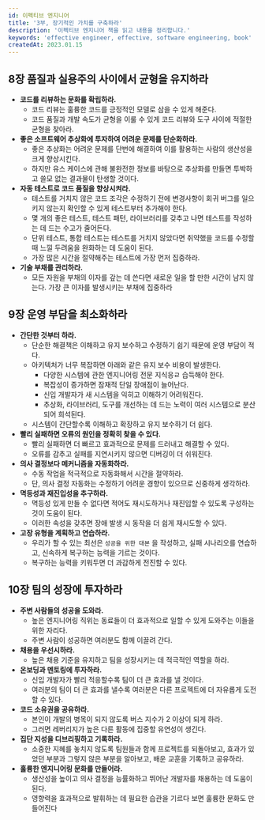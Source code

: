 ```yaml
---
id: 이펙티브 엔지니어
title: '3부, 장기적인 가치를 구축하라'
description: '이펙티브 엔지니어 책을 읽고 내용을 정리합니다.'
keywords: 'effective engineer, effective, software engineering, book'
createdAt: 2023.01.15
---
```


## 8장 품질과 실용주의 사이에서 균형을 유지하라

- **코드를 리뷰하는 문화를 확립하라.**
  - 코드 리뷰는 훌륭한 코드를 긍정적인 모델로 삼을 수 있게 해준다.
  - 코드 품질과 개발 속도가 균형을 이룰 수 있게 코드 리뷰와 도구 사이에 적절한 균형을 찾아라.
- **좋은 소프트웨어 추상화에 투자하여 어려운 문제를 단순화하라.**
  - 좋은 추상화는 어려운 문제를 단번에 해결하여 이를 활용하는 사람의 생산성을 크게 향상시킨다.
  - 하지만 유스 케이스에 관해 불완전한 정보를 바탕으로 추상화를 만들면 투박하고 쓸모 없는 결과물이 탄생할 것이다.
- **자동 테스트로 코드 품질을 향상시켜라.**
  - 테스트를 거치지 않은 코드 조각은 수정하기 전에 변경사항이 회귀 버그를 일으키지 않는지 확인할 수 있게 테스트부터 추가해야 한다.
  - 몇 개의 좋은 테스트, 테스트 패턴, 라이브러리를 갖추고 나면 테스트를 작성하는 데 드는 수고가 줄어든다.
  - 단위 테스트, 통합 테스트는 테스트를 거치지 않았다면 취약했을 코드를 수정할 때 느낄 두려움을 완화하는 데 도움이 된다.
  - 가장 많은 시간을 절약해주는 테스트에 가장 먼저 집중하라.
- **기술 부채를 관리하라.**
  - 모든 자원을 부채의 이자를 갚는 데 쓴다면 새로운 일을 할 만한 시간이 남지 않는다. 가장 큰 이자를 발생시키는 부채에 집중하라

## 9장 운영 부담을 최소화하라

- **간단한 것부터 하라.**
  - 단순한 해결책은 이해하고 유지 보수하고 수정하기 쉽기 때문에 운영 부담이 적다.
  - 아키텍처가 너무 복잡하면 아래와 같은 유지 보수 비용이 발생한다.
    - 다양한 시스템에 관한 엔지니어링 전문 지식응ㄹ 습득해야 한다.
    - 복잡성이 증가하면 잠재적 단일 장애점이 늘어난다.
    - 신입 개발자가 새 시스템을 익히고 이해하기 어려워진다.
    - 추상화, 라이브러리, 도구를 개선하는 데 드는 노력이 여러 시스템으로 분산되어 희석된다.
  - 시스템이 간단할수록 이해하고 확장하고 유지 보수하기 더 쉽다.
- **빨리 실패하면 오류의 원인을 정확히 찾을 수 있다.**
  - 빨리 실패하면 더 빠르고 효과적으로 문제를 드러내고 해결할 수 있다.
  - 오류를 감추고 실패를 지연시키지 않으면 디버깅이 더 쉬워진다.
- **의사 결정보다 메커니즘을 자동화하라.**
  - 수동 작업을 적극적으로 자동화해서 시간을 절약하라.
  - 단, 의사 결정 자동화는 수정하기 어려운 경향이 있으므로 신중하게 생각하라.
- **멱등성과 재진입성을 추구하라.**
  - 멱등성 있게 만들 수 없다면 적어도 재시도하거나 재진입할 수 있도록 구성하는 것이 도움이 된다.
  - 이러한 속성을 갖추면 장애 발생 시 동작을 더 쉽게 재시도할 수 있다.
- **고장 유형을 계획하고 연습하라.**
  - 우리가 할 수 있는 최선은 `성공을 위한 대본` 을 작성하고, 실패 시나리오를 연습하고, 신속하게 복구하는 능력을 기르는 것이다.
  - 복구하는 능력을 키워두면 더 과감하게 전진할 수 있다.

## **10장 팀의 성장에 투자하라**

- **주변 사람들의 성공을 도와라.**
  - 높은 엔지니어링 직위는 동료들이 더 효과적으로 일할 수 있게 도와주는 이들을 위한 자리다.
  - 주변 사람이 성공하면 여러분도 함께 이끌려 간다.
- **채용을 우선시하라.**
  - 높은 채용 기준을 유지하고 팀을 성장시키는 데 적극적인 역할을 하라.
- **온보딩과 멘토링에 투자하라.**
  - 신입 개발자가 빨리 적응할수록 팀이 더 큰 효과를 낼 것이다.
  - 여러분의 팀이 더 큰 효과를 낼수록 여러분은 다른 프로젝트에 더 자유롭게 도전할 수 있다.
- **코드 소유권을 공유하라.**
  - 본인이 개발의 병목이 되지 않도록 버스 지수가 2 이상이 되게 하라.
  - 그러면 레버리지가 높은 다른 활동에 집중할 유연성이 생긴다.
- **집단 지성을 디브리핑하고 기록하라.**
  - 소중한 지혜를 놓치지 않도록 팀원들과 함께 프로젝트를 되돌아보고, 효과가 있었던 부분과 그렇지 않은 부분을 알아보고, 배운 교훈을 기록하고 공유하라.
- **훌륭한 엔지니어링 문화를 만들어라.**
  - 생산성을 높이고 의사 결정을 능률화하고 뛰어난 개발자를 채용하는 데 도움이 된다.
  - 영향력을 효과적으로 발휘하는 데 필요한 습관을 기르다 보면 훌륭한 문화도 만들어진다
